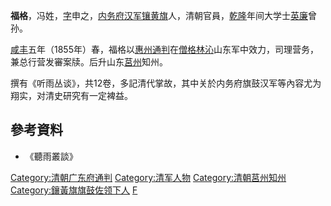 '''福格'''，冯姓，[[表字|字]]申之，[[内务府镶黄旗|内务府汉军镶黄旗]]人，清朝官員，[[乾隆|乾隆]]年间大学士[[英廉|英廉]]曾孙。

[[咸丰|咸丰]]五年（1855年）春，福格以[[惠州府|惠州]][[通判|通判]]在[[僧格林沁|僧格林沁]]山东军中效力，司理营务，兼总行营发審案牍。后升山东[[莒州|莒州]]知州。

撰有《听雨丛谈》，共12卷，多記清代掌故，其中关於内务府旗鼓汉军等內容尤为翔实，对清史研究有一定裨益。

==參考資料==
*《聽雨叢談》

[[Category:清朝广东府通判|Category:清朝广东府通判]]
[[Category:清军人物|Category:清军人物]]
[[Category:清朝莒州知州|Category:清朝莒州知州]]
[[Category:鑲黃旗旗鼓佐领下人|Category:鑲黃旗旗鼓佐领下人]]
[[Category:馮姓|F]]